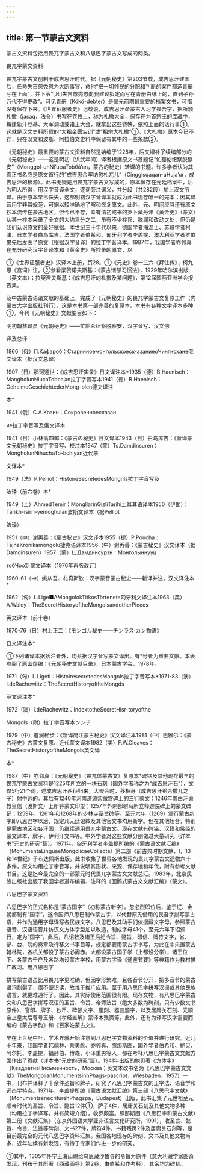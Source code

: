 ```yaml
---
---
---
```

title: 第一节蒙古文资料
---



蒙古文资料包括用畏兀字蒙古文和八思巴字蒙古文写成的两类。

畏兀字蒙文资料

畏兀字蒙古文创制于成吉思汗时代。据《元朝秘史》第203节载，成吉思汗建国后，任命失吉忽秃忽为大断事官，命他“把一切领民的分配和判断的案件都造青册写在上面”，并下令“[凡]失吉忽秃忽向我建议拟定而写在青册白纸上的，直到子孙万代不得更改”。可见青册（Kökö-debter）是蒙元前期最重要的档案文书，可惜没有保存下来。《世界征服者史》记载说，成吉思汗命蒙古人习学畏吾字，把所颁札撒（jasaq，法令）书写在卷帙上，称为札撒大全，保存在为首宗王的库藏中，每逢新汗登基、大军调动或诸王大会，就拿出这些卷帙，依照上面的话行事①。这就是汉文史料所载的“太祖金匮宝训”或“祖宗大札撒”①。《大札撒》原本今已不存，只在汉文和波斯、阿拉伯文史料中保留有其中的一些条款②。

《元朝秘史》最重要的蒙古文资料自然是始编于1228年，后又增补了续编部分的《元朝秘史》——这是明初（洪武年间）译者根据原文书首题记“忙豁伦纽察脱察安”（Monggol-unNi’uфaTobбá’an，蒙古的秘史）转译的书题。许多学者认为其真正书名应是原文首行的“成吉思合罕纳忽札兀儿”（Cinggisqaqan-uHuja’ur，成吉思汗的根源）。此书无疑是用畏兀字蒙古文写成的，原本保存在元廷档案中，后为明人所得，用汉字音译全文，逐词旁注词义，并分段（共282段）加上汉文节译。由于原本早已佚失，这部明初汉字音译本就成为此书现存唯一的完本；因其译音用字非常规范，可据以较准确地了解和恢复原文。此外，元、明间应当还有原文抄本流传在蒙古地区，但今已不存，幸有清初成书的罗卜藏丹津《黄金史》（蒙文）从某一抄本采录了全文的大约三分之二，虽有不少抄误、脱漏和改动之处，但仍是我们认识原文的最好依据。本世纪三十年代以来，德国学者海涅士、苏联学者柯津、日本学者白鸟库吉、法国学者伯希和、匈牙利学者李盖提、澳大利亚学者罗依果先后发表了原文（根据汉字音译）的拉丁字音译本。1987年，我国学者亦邻真在充分研究汉字音译本和《黄金史》所抄录的原文，以

①《世界征服者史》汉译本上册，页28。①《元史》卷一三六《拜住传》；柯九思《宫词》注。②参看梁赞诺夫斯基：《蒙古诸部习惯法》，1929年哈尔滨出版（英文本）；拉契涅夫斯基：《成吉思汗的札撒及某问题》，第12届国际亚洲学会报告集。

及中古蒙古语诸文献的基础上，完成了《元朝秘史》的畏兀字蒙古文复原工作（内蒙古大学出版社刊行），这是本书第一部完善的复原本。本书有各种文字译本多种①。今列《元朝秘史》文献要目如下：

明初翰林译员《元朝秘史》——忙豁仑纽察脱察安，汉字音写、汉文傍

译及总译

1866（俄）П.Кафароб：Старинноемонгольскоеск-азаниеоЧингисхане俄文译本（据汉文总译）

1907（日）那珂通世：《成吉思汗实录》日文译注本*1935（德）B.Haenisch：MangholunNiucaTobca’an拉丁字音写本1941（德）B.Haenisch：GeheimeGeschiehtederMong-olen德文译注

本*

1941（俄）C.A.Козин：Сокровенноесказан

ие拉丁字音写及俄文译本

1941（日）小林高四郎：《蒙古の秘史》日文译本1943（日）白鸟库吉：《音译蒙文元朝秘史》拉丁字音写、校注本1947（蒙）Ts.Damdinsuren：MongholunNihuchaTo-bchiyan近代蒙

文译本*

1949（法）P.Pelliot：HistoireSecretedesMongnls拉丁字音写及

法译（前六卷）本*

1949（土）AhmedTemir：MongllarinGizliTarihi土耳其语译本1950（伊朗）：Tarikh-isirri-yemoghulan波斯文译本（据Pelliot

法译）

1951（中）谢再善：《蒙古秘史》汉文译本1955（捷）P.Poucha：TajnaKronikamongolu捷克语译本1956（中）谢再善：《蒙古秘史》汉文译本（据Damdinsuren）1957（蒙）Ц.Дамдинсурзн：Монголыннууц

тобЧоо新蒙文译本（1976年再版改订）

1960-61（中）姚从吾、札奇斯钦：汉字蒙音蒙古秘史——新译并注，汉文译注本*

1962（匈）L.Lige■AMongolokTitkosTörtenete匈牙利文译注本1963（英）A.Waley：TheSecretHistoryoftheMongolsandotherPieces

英文译本（前十卷）

1970-76（日）村上正二：《モンゴル秘史——チンラス·カン物语》

日文译注本*

①下列诸译本据括注者外，均系据汉字音写蒙文译出。有*号者为重要文献。本表参阅了原山煌编：《元朝秘史文献目录》，日本蒙古学会，1978年。

1971（匈）L.Ligeti：HistoiresecretedesMongols拉丁字音写本*1971-83（澳）I.deRachewiltz：TheSecretHistoryoftheMongds

英文译注本*

1972（澳）I.deRachewitz：IndextotheSecretHisr-toryofthe

Mongols（附）拉丁字音写本ンンチ

1979（中）道润梯步：《新译简注蒙古秘史》汉文译注本1981（中）巴雅尔：《蒙古秘史》古蒙文复原、近代蒙文译本1982（美）F.W.Cleaves：TheSecretHistoryoftheMongols英文译

本*

1987（中）亦邻真：《元朝秘史》（畏兀体蒙古文）复原本*碑铭及其他现存最早的畏兀字蒙古文资料是1225年所立的一块石刻（国外学者称之为“成吉思汗石”），文仅5行21个词，述成吉思汗西征归来，大聚会时，移相哥（成吉思汗弟合撒儿之子）射中远的。其后有1240年河南济源紫微宫碑上的三行蒙文：1246年贵由汗谕教皇信（波斯文）上所钤蒙文印玺；1257年外剌部驸马所立释迦院碑上的蒙文碑记；1259年、1261年和1268年的少林寺圣旨碑等。至元六年（1269）颁行蒙古新字即八思巴字以后，规定凡元廷诏敕及其他官文书均用新字。但在其他场合，特别是蒙古地区和各汗国，仍继续通用畏兀字蒙古文。现存文献有碑铭、汉籍和佛经的蒙文译本、牌子、伊利汗文书等。中外学者对这些文献分别做过大量研究（详本书“元史的研究”篇）。1971年，匈牙利学者李盖提所编的《蒙古语文献汇编》（MonumentaLinguaeMongolicaeCollecta）第二部《前古典时期文献，Ⅰ，13和14世纪》于布达佩斯出版，此书收集了世界各地发现的畏兀字蒙古文遗物六十多件，原文均用拉丁字音写，并说明其形状、来源、保存地和年代，附有参考文献书目。这是迄今最完全的一部蒙元时代畏兀字蒙古文文献总汇。1983年，北京民族出版社出版了我国学者道布编辑、注释的《回鹘式蒙古文文献汇编》（蒙文）。

八思巴字蒙文资料

八思巴字的正式名称是“蒙古国字”（初称蒙古新字）。忽必烈即位后，鉴于辽、金朝都制有“国字”，遂令国师八思巴制作蒙古字，以代替原先借用的畏吾字拼写蒙古语，并作为通用字母译写各民族文字。八思巴及其助手们依据藏文字母，参照蒙古语音、汉语语音并仿汉文方体字型加以改造，制成字母41个，至元六年下诏颁行，定为“国字”。此后，凡诏敕及诸王后妃令旨、懿旨，印信、牌符文字，省、部、台、院的奏章及行移文书事目等，规定都要用蒙古字书写，为此在中央置蒙古翰林院，各机关都设了蒙古必阇赤。大都设蒙古国子学（上都设分学），诸王位下、各蒙古千户及各路均设蒙古学校，用蒙古字译《通鉴节要》等典籍作为教材推广教习。用八思巴字

拼写蒙古语虽比用畏兀字更准确，但因字形繁难，且各音节分开，把多音节的蒙古语词割裂了，很不便识读，故难于推广应用。至于用八思巴字拼写汉语或其他民族语言，就更难通行了。因此，其实际使用范围很有限。现存文物，有八思巴字蒙古文和八思巴字拼写汉语的圣旨、令旨、帝师法旨（绝大多数为碑刻，只有少数文书原件）、官印、牌子、钞币、碑额文字、崖刻、器皿题字，以及居庸关石刻、元顺帝上皇太后尊号玉册、《孝经直解》蒙译本残页等。此外，还有为译写汉字需要而编的《蒙古字韵》和《百家姓蒙古文》。

早在上世纪中叶，学术界就开始注意到八思巴字文物资料的价值并进行研究。近几十年来，我国学者韩儒林、蔡美彪、亦邻真、照那斯图，国外学者伯希和、鲍贝、阿尔托、李盖提、福赫伯、博森、小泽重男等人，都在考释八思巴字蒙古文文献方面作出了贡献（详本书“元史的研究”篇）。1941年出版的鲍贝著《方体字》（КвадратнаПисьменность，Москва；英文本改书名为《八思巴字蒙古文文献》TheMongolianMonumentsinhPhags-pascript，Wiesbaden，1957）一书，刊布并译释了十余件圣旨和牌子，研究了八思巴字蒙古文的正字法、语音学和词态学特点。1971年，李盖提所编《蒙古语文献汇编》第三部《八思巴字文献》（MonumentsenecriturehPhagspa，Budapest）出版，此书汇集了元世祖至元顺帝时代的圣旨、令旨、懿旨12件①，牌子4件，居庸关石刻及其他文物多种（均用拉丁字译写，并有简短介绍），收罗颇富。照那斯图《八思巴字和蒙古文献》第二册《文献汇集》（东京外国语大学亚非语言文化研究所，1991），收圣旨、懿旨、令旨、法旨等碑刻、文书27件，牌符4件，书籍残页2件及居庸关石刻等，是目前最完全的元代八思巴字资料汇集。我国各地现存的碑刻、文书及其他文物尚多，近年陆续有新发现，有待于专家们作进一步的研究。

①其中，1305年怀宁王海山赐给乌思藏沙鲁寺的令旨为原件（意大利藏学家图奇发现，刊布于其所著《西藏画卷》第2卷，由伯希和作考释），其余均为碑刻。